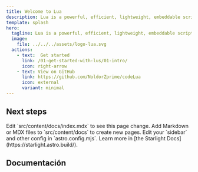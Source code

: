 ```yaml
---
title: Welcome to Lua
description: Lua is a powerful, efficient, lightweight, embeddable scripting language. It supports procedural programming, object-oriented programming, functional programming, data-driven programming, and data description.
template: splash
hero:
  tagline: Lua is a powerful, efficient, lightweight, embeddable scripting language.
  image:
    file: ../../../assets/logo-lua.svg
  actions:
    - text:	 Get started
      link: /01-get-started-with-lus/01-intro/
      icon: right-arrow
    - text: View on GitHub
      link: https://github.com/NoldorZprime/codeLua
      icon: external
      variant: minimal
---
```



## Next steps

<CardGrid stagger>
	<Card title="Update content" icon="pencil">
		Edit `src/content/docs/index.mdx` to see this page change.
	</Card>
	<Card title="Add new content" icon="add-document">
		Add Markdown or MDX files to `src/content/docs` to create new pages.
	</Card>
	<Card title="Configure your site" icon="setting">
		Edit your `sidebar` and other config in `astro.config.mjs`.
	</Card>
	<Card title="Read the docs" icon="open-book">
		Learn more in [the Starlight Docs](https://starlight.astro.build/).
	</Card>
</CardGrid>


## Documentación

<Card title='Temario de la guia' icon='open-book'>
	<AllDocs />
</Card>
